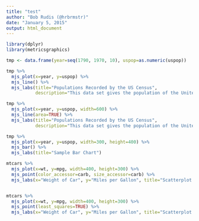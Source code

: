 ```yaml
---
title: "test"
author: "Bob Rudis (@hrbrmstr)"
date: "January 5, 2015"
output: html_document
---
```


```r
library(dplyr)
library(metricsgraphics)

tmp <- data.frame(year=seq(1790, 1970, 10), uspop=as.numeric(uspop))

tmp %>%
  mjs_plot(x=year, y=uspop) %>%
  mjs_line() %>%
  mjs_labs(title="Populations Recorded by the US Census", 
           description="This data set gives the population of the United States (in millions) as recorded by the decennial census for the period 1790–1970.")

tmp %>%
  mjs_plot(x=year, y=uspop, width=600) %>%
  mjs_line(area=TRUE) %>%
  mjs_labs(title="Populations Recorded by the US Census", 
           description="This data set gives the population of the United States (in millions) as recorded by the decennial census for the period 1790–1970.")

tmp %>% 
  mjs_plot(x=year, y=uspop, width=300, height=400) %>%
  mjs_bar() %>%
  mjs_labs(title="Sample Bar Chart")

mtcars %>% 
  mjs_plot(x=wt, y=mpg, width=400, height=300) %>%
  mjs_point(color_accessor=carb, size_accessor=carb) %>%
  mjs_labs(x="Weight of Car", y="Miles per Gallon", title="Scatterplot w/color & size")


mtcars %>% 
  mjs_plot(x=wt, y=mpg, width=400, height=300) %>%
  mjs_point(least_squares=TRUE) %>%
  mjs_labs(x="Weight of Car", y="Miles per Gallon", title="Scatterplot w/least squares")

```